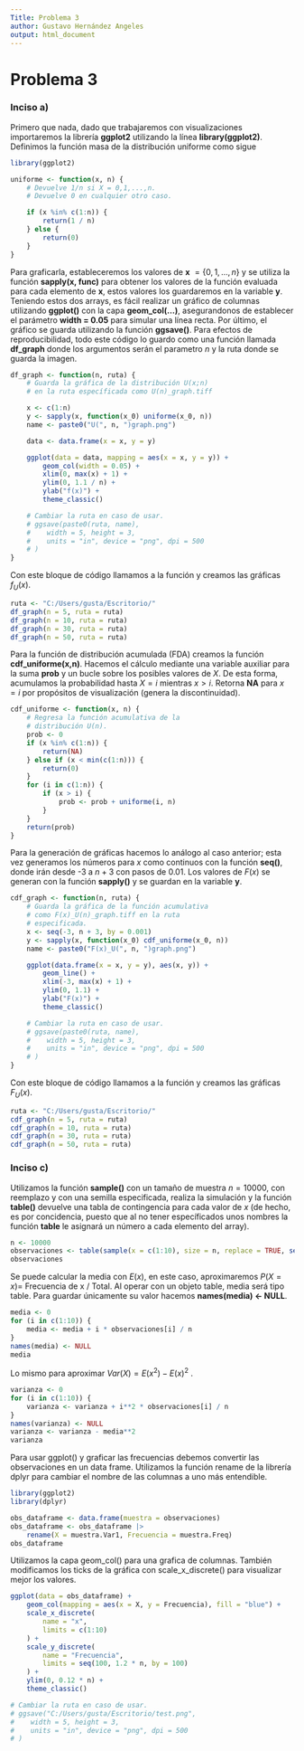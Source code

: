 ```yaml
---
Title: Problema 3
author: Gustavo Hernández Angeles
output: html_document
---
```


# Problema 3

### Inciso a)

Primero que nada, dado que trabajaremos con visualizaciones importaremos la librería **ggplot2** utilizando la línea **library(ggplot2)**. Definimos la función masa de la distribución uniforme como sigue


```r
library(ggplot2)

uniforme <- function(x, n) {
    # Devuelve 1/n si X = 0,1,...,n.
    # Devuelve 0 en cualquier otro caso.

    if (x %in% c(1:n)) {
        return(1 / n)
    } else {
        return(0)
    }
}
```

Para graficarla, estableceremos los valores de **x** $= \{0,1,...,n\}$ y se utiliza la función **sapply(x, func)** para obtener los valores de la función evaluada para cada elemento de **x**, estos valores los guardaremos en la variable **y**. Teniendo estos dos arrays, es fácil realizar un gráfico de columnas utilizando **ggplot()** con la capa **geom_col(...)**, asegurandonos de establecer el parámetro **width = 0.05** para simular una línea recta. Por último, el gráfico se guarda utilizando la función **ggsave()**. Para efectos de reproducibilidad, todo este código lo guardo como una función llamada **df_graph** donde los argumentos serán el parametro $n$ y la ruta donde se guarda la imagen.

```r
df_graph <- function(n, ruta) {
    # Guarda la gráfica de la distribución U(x;n)
    # en la ruta específicada como U(n)_graph.tiff

    x <- c(1:n)
    y <- sapply(x, function(x_0) uniforme(x_0, n))
    name <- paste0("U(", n, ")graph.png")

    data <- data.frame(x = x, y = y)

    ggplot(data = data, mapping = aes(x = x, y = y)) +
        geom_col(width = 0.05) +
        xlim(0, max(x) + 1) +
        ylim(0, 1.1 / n) +
        ylab("f(x)") +
        theme_classic()

    # Cambiar la ruta en caso de usar.
    # ggsave(paste0(ruta, name),
    #    width = 5, height = 3,
    #    units = "in", device = "png", dpi = 500
    # )
}
```


Con este bloque de código llamamos a la función y creamos las gráficas $f_U(x)$.

```r
ruta <- "C:/Users/gusta/Escritorio/"
df_graph(n = 5, ruta = ruta)
df_graph(n = 10, ruta = ruta)
df_graph(n = 30, ruta = ruta)
df_graph(n = 50, ruta = ruta)
```

Para la función de distribución acumulada (FDA) creamos la función **cdf_uniforme(x,n)**. Hacemos el cálculo mediante una variable auxiliar para la suma **prob** y un bucle sobre los posibles valores de $X$. De esta forma, acumulamos la probabilidad hasta $X=i$ mientras $x>i$. Retorna **NA** para $x=i$ por propósitos de visualización (genera la discontinuidad).

```r
cdf_uniforme <- function(x, n) {
    # Regresa la función acumulativa de la
    # distribución U(n).
    prob <- 0
    if (x %in% c(1:n)) {
        return(NA)
    } else if (x < min(c(1:n))) {
        return(0)
    }
    for (i in c(1:n)) {
        if (x > i) {
            prob <- prob + uniforme(i, n)
        }
    }
    return(prob)
}
```

Para la generación de gráficas hacemos lo análogo al caso anterior; esta vez generamos los números para $x$ como continuos con la función **seq()**, donde irán desde -3 a $n+3$ con pasos de 0.01. Los valores de $F(x)$ se generan con la función **sapply()** y se guardan en la variable **y**.


```r
cdf_graph <- function(n, ruta) {
    # Guarda la gráfica de la función acumulativa
    # como F(x)_U(n)_graph.tiff en la ruta
    # especificada.
    x <- seq(-3, n + 3, by = 0.001)
    y <- sapply(x, function(x_0) cdf_uniforme(x_0, n))
    name <- paste0("F(x)_U(", n, ")graph.png")

    ggplot(data.frame(x = x, y = y), aes(x, y)) +
        geom_line() +
        xlim(-3, max(x) + 1) +
        ylim(0, 1.1) +
        ylab("F(x)") +
        theme_classic()

    # Cambiar la ruta en caso de usar.
    # ggsave(paste0(ruta, name),
    #    width = 5, height = 3,
    #    units = "in", device = "png", dpi = 500
    # )
}
```

Con este bloque de código llamamos a la función y creamos las gráficas $F_U(x)$.

```r
ruta <- "C:/Users/gusta/Escritorio/"
cdf_graph(n = 5, ruta = ruta)
cdf_graph(n = 10, ruta = ruta)
cdf_graph(n = 30, ruta = ruta)
cdf_graph(n = 50, ruta = ruta)
```

### Inciso c)

Utilizamos la función **sample()** con un tamaño de muestra $n=10000$, con reemplazo y con una semilla especificada, realiza la simulación y la función **table()** devuelve una tabla de contingencia para cada valor de $x$ (de hecho, es por concidencia, puesto que al no tener específicados unos nombres la función **table** le asignará un número a cada elemento del array).

```r
n <- 10000
observaciones <- table(sample(x = c(1:10), size = n, replace = TRUE, set.seed(13)))
observaciones
```

Se puede calcular la media con $E(x)$, en este caso, aproximaremos $P(X=x) =$ Frecuencia de x / Total. Al operar con un objeto table, media será tipo table. Para guardar únicamente su valor hacemos **names(media) <- NULL**.

```r
media <- 0
for (i in c(1:10)) {
    media <- media + i * observaciones[i] / n
}
names(media) <- NULL
media
```

Lo mismo para aproximar $Var(X) = E(x^2) - E(x)^2$ .
```r
varianza <- 0
for (i in c(1:10)) {
    varianza <- varianza + i**2 * observaciones[i] / n
}
names(varianza) <- NULL
varianza <- varianza - media**2
varianza
```


Para usar ggplot() y graficar las frecuencias debemos convertir las observaciones en un data frame. Utilizamos la función rename de la librería dplyr para cambiar el nombre de las columnas a uno más entendible.

```r
library(ggplot2)
library(dplyr)

obs_dataframe <- data.frame(muestra = observaciones)
obs_dataframe <- obs_dataframe |>
    rename(X = muestra.Var1, Frecuencia = muestra.Freq)
obs_dataframe
```


Utilizamos la capa geom_col() para una grafica de columnas. También modificamos los ticks de la gráfica con scale_x_discrete() para visualizar mejor los valores.
```r
ggplot(data = obs_dataframe) +
    geom_col(mapping = aes(x = X, y = Frecuencia), fill = "blue") +
    scale_x_discrete(
        name = "x",
        limits = c(1:10)
    ) +
    scale_y_discrete(
        name = "Frecuencia",
        limits = seq(100, 1.2 * n, by = 100)
    ) +
    ylim(0, 0.12 * n) +
    theme_classic()

# Cambiar la ruta en caso de usar.
# ggsave("C:/Users/gusta/Escritorio/test.png",
#    width = 5, height = 3,
#    units = "in", device = "png", dpi = 500
# )
```
